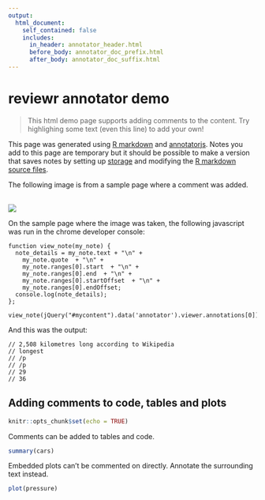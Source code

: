 ```yaml
---
output: 
  html_document:
    self_contained: false
    includes:
      in_header: annotator_header.html
      before_body: annotator_doc_prefix.html
      after_body: annotator_doc_suffix.html
---
```

# reviewr annotator demo
> This html demo page supports adding comments to the content. Try highlighing some text (even this line) to add your own!

This page was generated using [R markdown](http://rmarkdown.rstudio.com/) and [annotatorjs](http://annotatorjs.org/).  Notes you add to this page are temporary but it should be possible to make a version that saves notes by setting up [storage](http://docs.annotatorjs.org/en/v1.2.x/storage.html) and modifying the [R markdown source files](https://github.com/markdly/reviewr). 

The following image is from a sample page where a comment was added.

<br>
![](demo.png)
<br>

On the sample page where the image was taken, the following javascript was run in the chrome developer console: 
```
function view_note(my_note) {
  note_details = my_note.text + "\n" +
    my_note.quote  + "\n" +
    my_note.ranges[0].start  + "\n" +
    my_note.ranges[0].end  + "\n" +
    my_note.ranges[0].startOffset  + "\n" +
    my_note.ranges[0].endOffset;
  console.log(note_details);
};

view_note(jQuery("#mycontent").data('annotator').viewer.annotations[0]);
```
And this was the output:
```
// 2,508 kilometres long according to Wikipedia
// longest
// /p
// /p
// 29
// 36
```

## Adding comments to code, tables and plots

```r
knitr::opts_chunk$set(echo = TRUE)
```

Comments can be added to tables and code.

```r
summary(cars)
```

Embedded plots can't be commented on directly. Annotate the surrounding text instead.

```r
plot(pressure)
```


